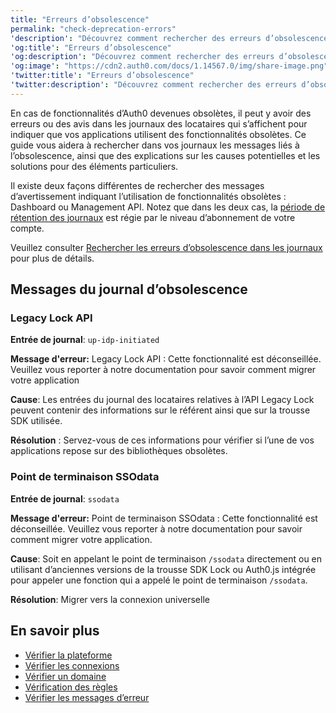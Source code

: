 ```yaml
---
title: "Erreurs d’obsolescence"
permalink: "check-deprecation-errors"
'description': "Découvrez comment rechercher des erreurs d’obsolescence dans les journaux"
'og:title': "Erreurs d’obsolescence"
'og:description': "Découvrez comment rechercher des erreurs d’obsolescence dans les journaux"
'og:image': "https://cdn2.auth0.com/docs/1.14567.0/img/share-image.png"
'twitter:title': "Erreurs d’obsolescence"
'twitter:description': "Découvrez comment rechercher des erreurs d’obsolescence dans les journaux"
---
```


En cas de fonctionnalités d’Auth0 devenues obsolètes, il peut y avoir des erreurs ou des avis dans les journaux des locataires qui s’affichent pour indiquer que vos applications utilisent des fonctionnalités obsolètes. Ce guide vous aidera à rechercher dans vos journaux les messages liés à l’obsolescence, ainsi que des explications sur les causes potentielles et les solutions pour des éléments particuliers.

Il existe deux façons différentes de rechercher des messages d’avertissement indiquant l’utilisation de fonctionnalités obsolètes : Dashboard ou <Tooltip href="/docs/fr-ca/glossary?term=management-api" tip="Management API
Un produit permettant aux clients d’effectuer des tâches administratives." cta="Voir le glossaire">Management API</Tooltip>. Notez que dans les deux cas, la [période de rétention des journaux](/docs/fr-ca/deploy-monitor/logs) est régie par le niveau d’abonnement de votre compte.

Veuillez consulter [Rechercher les erreurs d’obsolescence dans les journaux](/docs/fr-ca/troubleshoot/basic-issues/search-logs-for-deprecation-errors) pour plus de détails.

## Messages du journal d’obsolescence

### Legacy Lock API

**Entrée de journal**: `up-idp-initiated`

**Message d'erreur:** Legacy Lock API : Cette fonctionnalité est déconseillée. Veuillez vous reporter à notre documentation pour savoir comment migrer votre application

**Cause**: Les entrées du journal des locataires relatives à l’API Legacy Lock peuvent contenir des informations sur le référent ainsi que sur la trousse SDK utilisée.

**Résolution** : Servez-vous de ces informations pour vérifier si l’une de vos applications repose sur des bibliothèques obsolètes.

### Point de terminaison SSOdata

**Entrée de journal**: `ssodata`

**Message d'erreur:** Point de terminaison SSOdata : Cette fonctionnalité est déconseillée. Veuillez vous reporter à notre documentation pour savoir comment migrer votre application.

**Cause**: Soit en appelant le point de terminaison `/ssodata` directement ou en utilisant d’anciennes versions de la trousse SDK Lock ou Auth0.js intégrée pour appeler une fonction qui a appelé le point de terminaison `/ssodata`.

**Résolution**: Migrer vers la connexion universelle

## En savoir plus

* [Vérifier la plateforme](/docs/fr-ca/troubleshoot/basic-issues/verify-platform)
* [Vérifier les connexions](/docs/fr-ca/troubleshoot/basic-issues/verify-connections)
* [Vérifier un domaine](/docs/fr-ca/troubleshoot/basic-issues/verify-domain)
* [Vérification des règles](/docs/fr-ca/troubleshoot/basic-issues/verify-rules)
* [Vérifier les messages d’erreur](/docs/fr-ca/troubleshoot/basic-issues/check-error-messages)